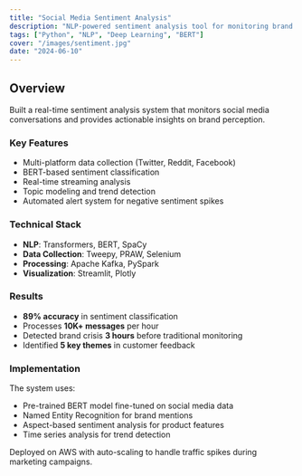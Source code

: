 ```yaml
---
title: "Social Media Sentiment Analysis"
description: "NLP-powered sentiment analysis tool for monitoring brand perception across social platforms."
tags: ["Python", "NLP", "Deep Learning", "BERT"]
cover: "/images/sentiment.jpg"
date: "2024-06-10"
---
```


## Overview

Built a real-time sentiment analysis system that monitors social media conversations and provides actionable insights on brand perception.

### Key Features

- Multi-platform data collection (Twitter, Reddit, Facebook)
- BERT-based sentiment classification
- Real-time streaming analysis
- Topic modeling and trend detection
- Automated alert system for negative sentiment spikes

### Technical Stack

- **NLP**: Transformers, BERT, SpaCy
- **Data Collection**: Tweepy, PRAW, Selenium
- **Processing**: Apache Kafka, PySpark
- **Visualization**: Streamlit, Plotly

### Results

- **89% accuracy** in sentiment classification
- Processes **10K+ messages** per hour
- Detected brand crisis **3 hours** before traditional monitoring
- Identified **5 key themes** in customer feedback

### Implementation

The system uses:
- Pre-trained BERT model fine-tuned on social media data
- Named Entity Recognition for brand mentions
- Aspect-based sentiment analysis for product features
- Time series analysis for trend detection

Deployed on AWS with auto-scaling to handle traffic spikes during marketing campaigns.
